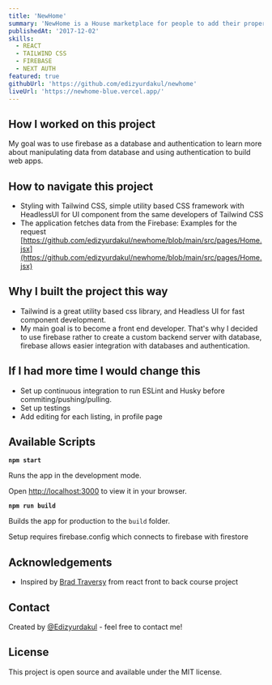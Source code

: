 ---
title: 'NewHome'
summary: 'NewHome is a House marketplace for people to add their properties as listings.'
publishedAt: '2017-12-02'
skills:
  - REACT
  - TAILWIND CSS
  - FIREBASE
  - NEXT AUTH
featured: true
githubUrl: 'https://github.com/edizyurdakul/newhome'
liveUrl: 'https://newhome-blue.vercel.app/'
---

## How I worked on this project

My goal was to use firebase as a database and authentication to learn more about manipulating data from database and using authentication to build web apps.

## How to navigate this project

- Styling with Tailwind CSS, simple utility based CSS framework with HeadlessUI for UI component from the same developers of Tailwind CSS
- The application fetches data from the Firebase: Examples for the request [https://github.com/edizyurdakul/newhome/blob/main/src/pages/Home.jsx](https://github.com/edizyurdakul/newhome/blob/main/src/pages/Home.jsx)

## Why I built the project this way

- Tailwind is a great utility based css library, and Headless UI for fast component development.
- My main goal is to become a front end developer. That's why I decided to use firebase rather to create a custom backend server with database, firebase allows easier integration with databases and authentication.

## If I had more time I would change this

- Set up continuous integration to run ESLint and Husky before commiting/pushing/pulling.
- Set up testings
- Add editing for each listing, in profile page

## Available Scripts

**`npm start`**

Runs the app in the development mode.

Open [http://localhost:3000](http://localhost:3000/) to view it in your browser.

**`npm run build`**

Builds the app for production to the `build` folder.

Setup requires firebase.config which connects to firebase with firestore

## Acknowledgements

- Inspired by [Brad Traversy](https://www.traversymedia.com/) from react front to back course project

## Contact

Created by [@Edizyurdakul](https://edizyurdakul.com/) - feel free to contact me!

## License

This project is open source and available under the MIT license.
